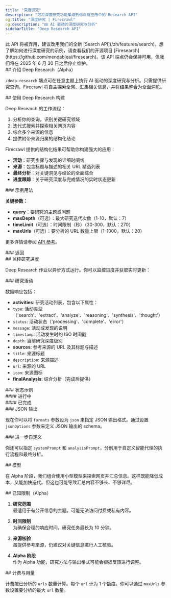 ```yaml
---
title: "深度研究"
description: "可将深度研究功能集成到你自有应用中的 Research API"
og:title: "深度研究 | Firecrawl"
og:description: "由 AI 驱动的深度研究与分析"
sidebarTitle: "Deep Research API"
---
```



<Warning>
  此 API 将被弃用，建议改用我们的全新 [Search API](/zh/features/search)。想了解如何进行深度研究的示例，请查看我们的开源项目 [Firesearch](https://github.com/mendableai/firesearch)。该 API 端点仍会保持可用，但我们将在 2025 年 6 月 30 日之后停止维护。
</Warning>

<div id="introducing-deep-research-alpha">
  ## 介绍 Deep Research（Alpha）
</div>

`/deep-research` 端点可在任意主题上执行 AI 驱动的深度研究与分析。只需提供研究查询，Firecrawl 将自主探索全网、汇集相关信息，并将结果整合为全面洞见。

<div id="building-with-deep-research">
  ## 使用 Deep Research 构建
</div>

Deep Research 的工作流程：

1. 分析你的查询，识别关键研究领域
2. 迭代式搜索并探索相关网页内容
3. 综合多个来源的信息
4. 提供附带来源归属的结构化结论

Firecrawl 提供的结构化结果可帮助你构建强大的应用：

* **活动**：研究步骤与发现的详细时间线
* **来源**：包含标题与描述的相关 URL 精选列表
* **最终分析**：对关键洞见与结论的全面综合
* **进度跟踪**：关于研究深度与完成情况的实时状态更新

<div id="example-usage">
  ### 示例用法
</div>

<CodeGroup>
  <DeepResearchPython />

  <DeepResearchNode />

  <DeepResearchCURL />
</CodeGroup>

**关键参数：**

* **query**：要研究的主题或问题
* **maxDepth**（可选）：最大研究迭代次数（1-10，默认：7）
* **timeLimit**（可选）：时间限制（秒）（30-300，默认：270）
* **maxUrls**（可选）：要分析的 URL 数量上限（1-1000，默认：20）

更多详情请参阅 [API 参考](/zh/api-reference/endpoint/deep-research)。

<div id="response">
  ### 返回
</div>

<DeepResearchOutput />

<div id="monitoring-research-progress">
  ## 监控研究进度
</div>

Deep Research 作业以异步方式运行。你可以监控进度并获取实时更新：

<CodeGroup>
  <CheckStatusPython />

  <CheckStatusNode />

  <CheckStatusCURL />
</CodeGroup>

<div id="research-activities">
  ### 研究活动
</div>

数据响应包括：

* **activities**: 研究活动列表，包含以下属性：
* `type`: 活动类型（&#39;search&#39;、&#39;extract&#39;、&#39;analyze&#39;、&#39;reasoning&#39;、&#39;synthesis&#39;、&#39;thought&#39;）
* `status`: 活动状态（&#39;processing&#39;、&#39;complete&#39;、&#39;error&#39;）
* `message`: 活动或发现的说明
* `timestamp`: 活动发生时的 ISO 时间戳
* `depth`: 当前研究深度级别
* **sources**: 参考来源的 URL 及其标题与描述
* `title`: 来源标题
* `description`: 来源描述
* `url`: 来源的 URL
* `icon`: 来源图标
* **finalAnalysis**: 综合分析（完成后提供）

<div id="status-examples">
  ### 状态示例
</div>

<div id="in-progress">
  #### 进行中
</div>

<StatusPending />

<div id="completed">
  #### 已完成
</div>

<StatusCompleted />

<div id="json-output">
  ### JSON 输出
</div>

现在你可以将 `formats` 参数设为 `json` 来指定 JSON 输出格式。通过设置 `jsonOptions` 参数来定义 JSON 输出的 schema。

<div id="customize-even-further">
  ### 进一步自定义
</div>

你还可以指定 `systemPrompt` 和 `analysisPrompt`，分别用于自定义智能代理的执行流程和最终分析。

<div id="models">
  ## 模型
</div>

在 Alpha 阶段，我们组合使用小型模型来探索网页并汇总信息。这样既能降低成本，又能加快迭代。但这也可能导致汇总内容不够长、不够详尽。

<div id="known-limitations-alpha">
  ## 已知限制（Alpha）
</div>

1. **研究范围**\
   最适用于有公开信息的主题。可能无法访问付费或私有内容。

2. **时间限制**\
   为确保合理的响应时间，研究任务最长为 10 分钟。

3. **来源核验**\
   虽提供参考来源，仍建议对关键信息进行人工核验。

4. **Alpha 阶段**\
   作为 Alpha 功能，研究方法与输出格式可能会根据反馈进行调整。

<div id="billing-and-usage">
  ## 计费与用量
</div>

计费按已分析的 `urls` 数量计算。每个 `url` 计为 1 个额度。你可以通过 `maxUrls` 参数设置要分析的最大 `url` 数量。
